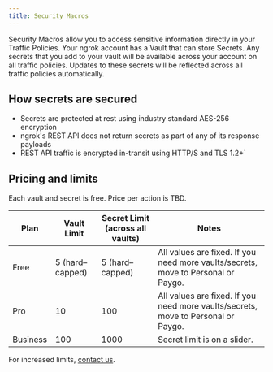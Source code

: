 ```yaml
---
title: Security Macros
---
```


Security Macros allow you to access sensitive information directly in your Traffic Policies. Your ngrok account has a Vault that can store Secrets. Any secrets that you add to your vault will be available across your account on all traffic policies. Updates to these secrets will be reflected across all traffic policies automatically.


## How secrets are secured

- Secrets are protected at rest using industry standard AES-256 encryption
- ngrok's REST API does not return secrets as part of any of its response payloads
- REST API traffic is encrypted in-transit using HTTP/S and TLS 1.2+`


## Pricing and limits

Each vault and secret is free. Price per action is TBD.

| Plan | Vault Limit |  Secret Limit (across all vaults) | Notes |
| --- | --- | --- | --- |
| Free | 5 (hard–capped) | 5 (hard–capped) | All values are fixed. If you need more vaults/secrets, move to Personal or Paygo. |
| Pro | 10 | 100 | All values are fixed. If you need more vaults/secrets, move to Personal or Paygo. |
| Business | 100 | 1000 | Secret limit is on a slider. |

For increased limits, [contact us](mailto:support@ngrok.com).